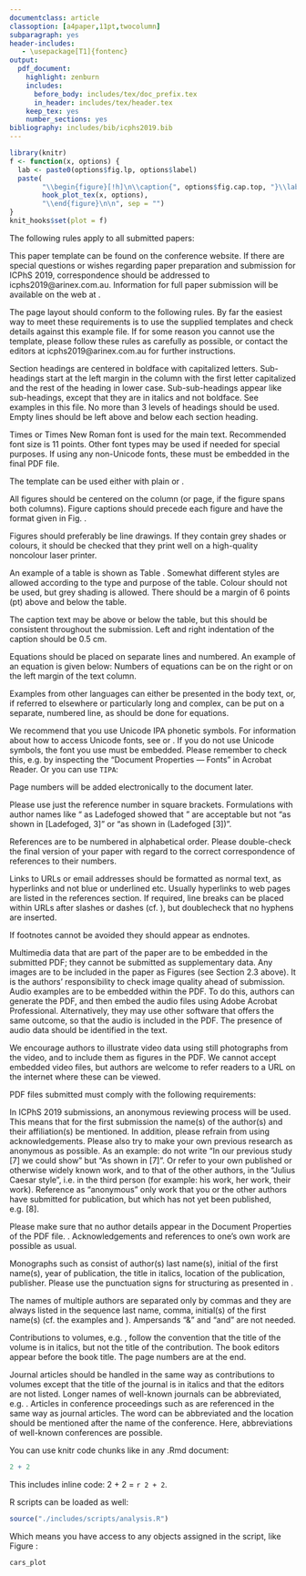 ```yaml
---
documentclass: article
classoption: [a4paper,11pt,twocolumn]
subparagraph: yes
header-includes:
   - \usepackage[T1]{fontenc}
output:
  pdf_document:
    highlight: zenburn
    includes:
      before_body: includes/tex/doc_prefix.tex
      in_header: includes/tex/header.tex
    keep_tex: yes
    number_sections: yes
bibliography: includes/bib/icphs2019.bib
---
```


```r
library(knitr)
f <- function(x, options) {
  lab <- paste0(options$fig.lp, options$label)
  paste(
        "\\begin{figure}[!h]\n\\caption{", options$fig.cap.top, "}\\label{", lab,"}\n", 
        hook_plot_tex(x, options), 
        "\\end{figure}\n\n", sep = "")
}
knit_hooks$set(plot = f)
```

\section{Introduction}

The following rules apply to all submitted papers:

\begin{itemize}
  \item they must be written in English
  \item they must not contain the name(s) of the author(s) (for anonymous 
  review)
  \item the maximum is four pages for Congress papers, plus up to one 
  additional page of references. Papers for Plenary lectures can be longer
  \item they must be submitted in PDF format (cf. Section 4)
  \item the paper submission will occur via a web interface
\end{itemize}

This paper template can be found on the conference website. If there are 
special questions or wishes regarding paper preparation and submission for 
ICPhS 2019, correspondence should be addressed to icphs2019@arinex.com.au. 
Information for full paper submission will be available on the web at 
\url{http://www.icphs2019.org/}.



\section{Page layout and style}

The page layout should conform to the following rules. By far the easiest way 
to meet these requirements is to use the supplied templates and check details 
against this example file. If for some reason you cannot use the template, 
please follow these rules as carefully as possible, or contact the editors at 
icphs2019@arinex.com.au for further instructions.


\subsection{Basic layout features}

\begin{itemize}
  \item The layout is appropriate for A4 format.
  \item Two columns are used except for the title part and possibly for large 
  figures that need a full page width.
  \item Left margin is 20 mm. Right margin will depend on the size of the 
  paper. Column width is 80 mm.
  \item Spacing between columns is 10 mm.
  \item Top margin 25 mm (except first page which has 30 mm to the title top). 
  Bottom margin will depend on the size of the paper.
  \item Text height (without headers and footers) is a maximum of 235 mm. 
  Headers and footers should be left empty.
  \item Check indentations and spacings by comparing with this example file.
\end{itemize}


\subsubsection{Headings}

Section headings are centered in boldface with capitalized letters. 
Sub-headings start at the left margin in the column with the first letter 
capitalized and the rest of the heading in lower case. Sub-sub-headings appear 
like sub-headings, except that they are in italics and not boldface. See 
examples in this file. No more than 3 levels of headings should be used. Empty 
lines should be left above and below each section heading.


\subsection{Text font}

Times or Times New Roman font is used for the main text. Recommended font 
size is 11 points. Other font types may be used if needed for special 
purposes. If using any non-Unicode fonts, these must be embedded in the final 
PDF file.

The \LaTeX template can be used either with plain \LaTeX or \XeLaTeX.


\subsection{Figures}

All figures should be centered on the column (or page, if the figure spans 
both columns). Figure captions should precede each figure and have the format 
given in Fig. \ref{fig:vowels}.

Figures should preferably be line drawings. If they contain grey shades or 
colours, it should be checked that they print well on a high-quality noncolour 
laser printer.

\begin{figure}[!ht]
  \caption{The vowel chart used in the International Phonetic Alphabet (IPA).}
  \label{fig:vowels}
  \begin{center}
  \includegraphics[width=6cm]{./includes/figures/ipa.eps}
  \end{center}
\end{figure}


\subsection{Tables}

An example of a table is shown as Table \ref{tab:decibel}. Somewhat different 
styles are allowed according to the type and purpose of the table. Colour 
should not be used, but grey shading is allowed. There should be a margin of 
6 points (pt) above and below the table.

The caption text may be above or below the table, but this should be 
consistent throughout the submission. Left and right indentation of the 
caption should be 0.5 cm.

\begin{table}[!ht]
  \caption{This is an example of a table showing Decibel (dB) ratios.}
  \label{tab:decibel}
  \begin{center}
  \begin{tabular}{|c|c|}
  \hline
  \rowcolor[gray]{.75}
  ratio    & Decibels \\
  \hline
  $1/1$    & $0$      \\
  $2/1$    & $6$      \\
  $3.16$   & $10$     \\
  $1/10$   & $-20$    \\
  $10/1$   & $20$     \\
  $100/1$  & $40$     \\
  $1000/1$ & $60$     \\
  \hline
  \end{tabular}
  \end{center}
\end{table}


\subsection{Equations}

Equations should be placed on separate lines and numbered. An example of an 
equation is given below:
\begin{equation}\label{eq:tzero}
  t_0 = \frac{1}{f_0}
\end{equation}
\noindent Numbers of equations can be on the right or on the left margin of the 
text column.


\subsection{Examples}

Examples from other languages can either be presented in the body text, or, 
if referred to elsewhere or particularly long and complex, can be put on a 
separate, numbered line, as should be done for equations.


\subsection{Phonetic fonts}

We recommend that you use Unicode IPA phonetic symbols. For information about 
how to access Unicode fonts, see \cite{IPA-SIL} or \cite{IPA-KEYBOARD}. If 
you do not use Unicode symbols, the font you use must be embedded. Please 
remember to check this,  e.g. by inspecting the "Document Properties --- 
Fonts" in Acrobat Reader. Or you can use `TIPA`: \textipa{/Sip/-/SIp/}


\subsection{Page numbering}

Page numbers will be added electronically to the document later. 
\textit{Please do not add page numbers and please do not make any footers or 
headers!}


\subsection{References}

Please use just the reference number in square brackets. Formulations with 
author names like "\ldots\ as Ladefoged \cite{Ladefoged:2003} showed that 
\ldots" are acceptable but not "as shown in [Ladefoged, 3]" or "as shown in 
(Ladefoged [3])".

References are to be numbered in alphabetical order. Please double-check the 
final version of your paper with regard to the correct correspondence of 
references to their numbers.


\subsection{Hyperlinks}

Links to URLs or email addresses should be formatted as normal text, 
\textit{not} as hyperlinks and not blue or underlined etc. Usually hyperlinks 
to web pages are listed in the references section. If required, line breaks 
can be placed within URLs after slashes or dashes 
(cf. \cite{IPA-SIL, IPA-KEYBOARD}), but doublecheck that no hyphens are 
inserted.


\subsection{Footnotes and endnotes}

If footnotes cannot be avoided they should appear as endnotes.\footnote{This 
footnote appears here as an endnote and could be avoided in this case.}



\section{Multimedia files}

Multimedia data that are part of the paper are to be embedded in the submitted 
PDF; they cannot be submitted as supplementary data. Any images are to be 
included in the paper as Figures (see Section 2.3 above). It is the authors' 
responsibility to check image quality ahead of submission. Audio examples are 
to be embedded within the PDF. To do this, authors can generate the PDF, and 
then embed the audio files using Adobe Acrobat Professional. Alternatively, 
they may use other software that offers the same outcome, so that the audio 
is included in the PDF. The presence of audio data should be identified in 
the text.

We encourage authors to illustrate video data using still photographs from 
the video, and to include them as figures in the PDF. We cannot accept 
embedded video files, but authors are welcome to refer readers to a URL on 
the internet where these can be viewed.



\section{PDF details}

PDF files submitted must comply with the following requirements:

\begin{enumerate}
  \item all special fonts and symbols must be embedded in the PDF file so 
  that correct rendering of the PDF does not depend on the fonts installed 
  on the viewer's computer
  \item there must be no password protection on the PDF file, i.e. PDF files 
  must not be protected by PDF security in any way, i.e. content extraction, 
  document assembly, high resolution printing etc. must not be forbidden
  \item PDF files should not contain any colours, hyperlinks, multimedia or 
  3D content, and no JavaScript or forms
  \item PDF files should be no larger than 5 Mb.
\end{enumerate}



\section{Anonymity}

In ICPhS 2019 submissions, an anonymous reviewing process will be used. This 
means that for the first submission the name(s) of the author(s) and their 
affiliation(s) \emph{must not} be mentioned. In addition, please refrain from 
using acknowledgements. Please also try to make your own previous research as 
anonymous as possible. As an example: do not write "In our previous study [7] 
we could show\ldots" but "As shown in [7]\ldots". Or refer to your own 
published or otherwise widely known work, and to that of the other authors, 
in the "Julius Caesar style", i.e. in the third person (for example: his 
work, her work, their work). Reference as "anonymous" only work that you or 
the other authors have submitted for publication, but which has not yet been 
published, e.g. [8].

Please make sure that no author details appear in the Document Properties of 
the PDF file. \emph{For the revised paper submission author details are of 
course needed}. Acknowledgements and references to one's own work are 
possible as usual.




\section{Format of references}

Monographs such as \cite{Fant:1960} consist of author(s) last name(s), 
initial of the first name(s), year of publication, the title in italics, 
location of the publication, publisher. Please use the punctuation signs for 
structuring as presented in \cite{Fant:1960}.

The names of multiple authors are separated only by commas and they are 
always listed in the sequence last name, comma, initial(s) of the first 
name(s) (cf. the examples \cite{Beattie/etal:1982} and 
\cite{Peterson/Barney:1952}). Ampersands "&" and "and" are not needed.

Contributions to volumes, e.g. \cite{Stevens:1999}, follow the convention 
that the title of the volume is in italics, but not the title of the 
contribution. The book editors appear before the book title. The page numbers 
are at the end.

Journal articles should be handled in the same way as contributions to 
volumes except that the title of the journal is in italics and that the 
editors are not listed. Longer names of well-known journals can be 
abbreviated, e.g. \cite{Peterson/Barney:1952}. Articles in conference 
proceedings such as \cite{Ladefoged:2003} are referenced in the same way as 
journal articles. The word \textit{proceedings} can be abbreviated and the 
location should be mentioned after the name of the conference. Here, 
abbreviations of well-known conferences are possible.



\section{R scripts}

You can use knitr code chunks like in any .Rmd document: 

```r
2 + 2
```

This includes inline code: 2 + 2 = `r 2 + 2`. 

R scripts can be loaded as well: 

```r
source("./includes/scripts/analysis.R")
```

Which means you have access to any objects assigned in the script, like Figure 
\ref{fig:ex_plot}: 

```r
cars_plot
```


\bibliographystyle{./includes/bib/icphs2019.bst}
\bibliography{./includes/bib/icphs2019.bib}

\theendnotes

